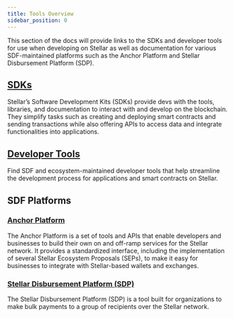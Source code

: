```yaml
---
title: Tools Overview
sidebar_position: 0
---
```


This section of the docs will provide links to the SDKs and developer tools for use when developing on Stellar as well as documentation for various SDF-maintained platforms such as the Anchor Platform and Stellar Disbursement Platform (SDP).

## [SDKs](./sdks/library.mdx)

Stellar’s Software Development Kits (SDKs) provide devs with the tools, libraries, and documentation to interact with and develop on the blockchain. They simplify tasks such as creating and deploying smart contracts and sending transactions while also offering APIs to access data and integrate functionalities into applications.

## [Developer Tools](./developer-tools.mdx)

Find SDF and ecosystem-maintained developer tools that help streamline the development process for applications and smart contracts on Stellar.

## SDF Platforms

### [Anchor Platform](/platforms/anchor-platform)

The Anchor Platform is a set of tools and APIs that enable developers and businesses to build their own on and off-ramp services for the Stellar network. It provides a standardized interface, including the implementation of several Stellar Ecosystem Proposals (SEPs), to make it easy for businesses to integrate with Stellar-based wallets and exchanges.

### [Stellar Disbursement Platform (SDP)](/platforms/stellar-disbursement-platform)

The Stellar Disbursement Platform (SDP) is a tool built for organizations to make bulk payments to a group of recipients over the Stellar network.
